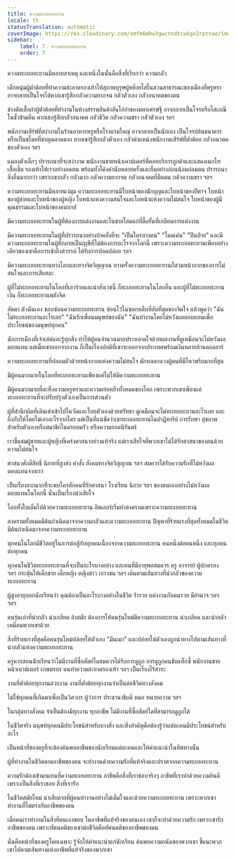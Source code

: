 ```yaml
---
title: ความทะเยอทะยาน
locale: th
statusTranslation: automatic
coverImage: https://res.cloudinary.com/xmfm6mhw3gwctndtcubgx2rptnae/image/upload/v1740337243/small_cover_educacion_fundamental_a051170f1c.webp
sidebar:
    label: 7. ความทะเยอทะยาน
    order: 7
---
```

ความทะเยอทะยานมีหลายสาเหตุ และหนึ่งในนั้นคือสิ่งที่เรียกว่า ความกลัว

เด็กหนุ่มผู้ต่ำต้อยที่ทำความสะอาดรองเท้าให้สุภาพบุรุษผู้หยิ่งยโสในสวนสาธารณะของเมืองที่หรูหรา อาจกลายเป็นโจรได้หากเขารู้สึกกลัวความยากจน กลัวตัวเอง กลัวอนาคตของตน

ช่างตัดเสื้อผ้าผู้ต่ำต้อยที่ทำงานในห้างสรรพสินค้าอันโอ่อ่าของมหาเศรษฐี อาจกลายเป็นโจรหรือโสเภณีในชั่วข้ามคืน หากเธอรู้สึกกลัวอนาคต กลัวชีวิต กลัวความชรา กลัวตัวเอง ฯลฯ

พนักงานเสิร์ฟที่สง่างามในร้านอาหารหรูหรือโรงแรมใหญ่ อาจกลายเป็นนักเลง เป็นโจรปล้นธนาคาร หรือเป็นขโมยที่ชาญฉลาดมาก หากเขารู้สึกกลัวตัวเอง กลัวตำแหน่งพนักงานเสิร์ฟที่ต่ำต้อย กลัวอนาคตของตัวเอง ฯลฯ

แมลงตัวเล็กๆ ปรารถนาที่จะสง่างาม พนักงานขายหน้าเคาน์เตอร์ที่คอยบริการลูกค้าและแสดงเนกไท เสื้อเชิ้ต รองเท้าให้เราอย่างอดทน พร้อมทั้งโค้งคำนับหลายครั้งและยิ้มอย่างอ่อนน้อมถ่อมตน ปรารถนาสิ่งอื่นมากกว่า เพราะเขากลัว กลัวมาก กลัวความยากจน กลัวอนาคตที่มืดมน กลัวความชรา ฯลฯ

ความทะเยอทะยานมีหลายแง่มุม ความทะเยอทะยานมีใบหน้าของนักบุญและใบหน้าของปีศาจ ใบหน้าของผู้ชายและใบหน้าของผู้หญิง ใบหน้าแห่งความสนใจและใบหน้าแห่งความไม่สนใจ ใบหน้าของผู้มีคุณธรรมและใบหน้าของคนบาป

มีความทะเยอทะยานในผู้ที่ต้องการแต่งงานและในชายโสดแก่ที่ดื้อรั้นที่เกลียดการแต่งงาน

มีความทะเยอทะยานในผู้ที่ปรารถนาอย่างบ้าคลั่งที่จะ "เป็นใครบางคน" "โดดเด่น" "ปีนป่าย" และมีความทะเยอทะยานในผู้ที่กลายเป็นฤาษีที่ไม่ต้องการอะไรจากโลกนี้ เพราะความทะเยอทะยานเพียงอย่างเดียวของเขาคือการเข้าถึงสวรรค์ ได้รับการปลดปล่อย ฯลฯ

มีความทะเยอทะยานทางโลกและทางจิตวิญญาณ บางครั้งความทะเยอทะยานก็สวมหน้ากากของการไม่สนใจและการเสียสละ

ผู้ที่ไม่ทะเยอทะยานในโลกที่เลวร้ายและน่าสังเวชนี้ ก็ทะเยอทะยานในโลกอื่น และผู้ที่ไม่ทะเยอทะยานเงิน ก็ทะเยอทะยานพลังจิต

อัตตา ตัวฉันเอง ชอบซ่อนความทะเยอทะยาน ซ่อนไว้ในซอกหลืบที่ลับที่สุดของจิตใจ แล้วพูดว่า "ฉันไม่ทะเยอทะยานอะไรเลย" "ฉันรักเพื่อนมนุษย์ของฉัน" "ฉันทำงานโดยไม่หวังผลตอบแทนเพื่อประโยชน์ของมนุษย์ทุกคน"

นักการเมืองที่เจ้าเล่ห์และรู้ทุกสิ่ง ทำให้ผู้คนจำนวนมากประหลาดใจด้วยผลงานที่ดูเหมือนจะไม่หวังผลตอบแทน แต่เมื่อเขาออกจากงาน ก็เป็นเรื่องปกติที่เขาจะออกจากประเทศพร้อมเงินหลายล้านดอลลาร์

ความทะเยอทะยานที่ปลอมตัวด้วยหน้ากากแห่งความไม่สนใจ มักหลอกลวงผู้คนที่มีไหวพริบมากที่สุด

มีผู้คนมากมายในโลกที่ทะเยอทะยานเพียงแค่ไม่ให้มีความทะเยอทะยาน

มีผู้คนมากมายที่ละทิ้งความหรูหราและความเย่อหยิ่งทั้งหมดของโลก เพราะพวกเขาเพียงแค่ทะเยอทะยานที่จะปรับปรุงตัวเองเป็นการส่วนตัว

ผู้ที่สำนึกผิดที่เดินเข่าเข้าไปในวัดและโบยตัวเองด้วยศรัทธา ดูเหมือนจะไม่ทะเยอทะยานอะไรเลย และถึงกับให้โดยไม่เอาอะไรจากใคร แต่เป็นที่แน่ชัดว่าเขาทะเยอทะยานในปาฏิหาริย์ การรักษา สุขภาพสำหรับตัวเองหรือสมาชิกในครอบครัว หรือความรอดนิรันดร์

เราชื่นชมผู้ชายและผู้หญิงที่เคร่งศาสนาอย่างแท้จริง แต่เราเสียใจที่พวกเขาไม่ได้รักศาสนาของตนด้วยความไม่สนใจ

ศาสนาศักดิ์สิทธิ์ นิกายที่สูงส่ง คำสั่ง สังคมทางจิตวิญญาณ ฯลฯ สมควรได้รับความรักที่ไม่หวังผลตอบแทนจากเรา

เป็นเรื่องยากมากที่จะพบใครสักคนที่รักศาสนา โรงเรียน นิกาย ฯลฯ ของตนเองอย่างไม่หวังผลตอบแทนในโลกนี้ นั่นเป็นเรื่องน่าเสียใจ

โลกทั้งใบเต็มไปด้วยความทะเยอทะยาน ฮิตเลอร์เริ่มทำสงครามเพราะความทะเยอทะยาน

สงครามทั้งหมดมีต้นกำเนิดมาจากความกลัวและความทะเยอทะยาน ปัญหาที่ร้ายแรงที่สุดทั้งหมดในชีวิตมีต้นกำเนิดมาจากความทะเยอทะยาน

ทุกคนในโลกมีชีวิตอยู่ในการต่อสู้กับทุกคนเนื่องจากความทะเยอทะยาน คนหนึ่งต่อคนหนึ่ง และทุกคนต่อทุกคน

ทุกคนในชีวิตทะเยอทะยานที่จะเป็นอะไรบางอย่าง และคนที่มีอายุพอสมควร ครู อาจารย์ ผู้ปกครอง ฯลฯ กระตุ้นให้เด็กชาย เด็กหญิง หญิงสาว เยาวชน ฯลฯ เดินตามเส้นทางที่น่ากลัวของความทะเยอทะยาน

ผู้สูงอายุบอกนักเรียนว่า คุณต้องเป็นอะไรบางอย่างในชีวิต ร่ำรวย แต่งงานกับคนรวย มีอำนาจ ฯลฯ ฯลฯ

คนรุ่นเก่าที่น่ากลัว น่าเกลียด ล้าสมัย ต้องการให้คนรุ่นใหม่มีความทะเยอทะยาน น่าเกลียด และน่ากลัวเหมือนพวกเขาด้วย

สิ่งที่ร้ายแรงที่สุดคือคนรุ่นใหม่ปล่อยให้ตัวเอง "มึนเมา" และปล่อยให้ตัวเองถูกนำทางไปตามเส้นทางที่น่ากลัวแห่งความทะเยอทะยาน

ครูควรสอนนักเรียนว่าไม่มีงานที่ซื่อสัตย์ใดสมควรได้รับการดูถูก การดูถูกคนขับแท็กซี่ พนักงานขายหน้าเคาน์เตอร์ เกษตรกร คนทำความสะอาดรองเท้า ฯลฯ เป็นเรื่องไร้สาระ

งานที่ต่ำต้อยทุกงานสวยงาม งานที่ต่ำต้อยทุกงานจำเป็นต่อชีวิตทางสังคม

ไม่ใช่ทุกคนที่เกิดมาเพื่อเป็นวิศวกร ผู้ว่าการ ประธานาธิบดี หมอ ทนายความ ฯลฯ

ในกลุ่มทางสังคม จำเป็นต้องมีทุกงาน ทุกอาชีพ ไม่มีงานที่ซื่อสัตย์ใดที่สามารถดูถูกได้

ในชีวิตจริง มนุษย์ทุกคนมีประโยชน์สำหรับบางสิ่ง และสิ่งสำคัญคือต้องรู้ว่าแต่ละคนมีประโยชน์สำหรับอะไร

เป็นหน้าที่ของครูที่จะต้องค้นพบอาชีพของนักเรียนแต่ละคนและให้คำแนะนำในทิศทางนั้น

ผู้ที่ทำงานในชีวิตตามอาชีพของตน จะทำงานด้วยความรักที่แท้จริงและปราศจากความทะเยอทะยาน

ความรักต้องเข้ามาแทนที่ความทะเยอทะยาน อาชีพคือสิ่งที่เราชอบจริงๆ อาชีพที่เราทำด้วยความยินดีเพราะเป็นสิ่งที่เราชอบ สิ่งที่เรารัก

ในชีวิตสมัยใหม่ น่าเสียดายที่ผู้คนทำงานอย่างไม่เต็มใจและด้วยความทะเยอทะยาน เพราะพวกเขาทำงานที่ไม่ตรงกับอาชีพของตน

เมื่อคนเราทำงานในสิ่งที่ตนเองชอบ ในอาชีพที่แท้จริงของตนเอง เขาก็จะทำด้วยความรัก เพราะเขารักอาชีพของตน เพราะทัศนคติของเขาต่อชีวิตคือทัศนคติของอาชีพของตน

นั่นคือหน้าที่ของครูโดยเฉพาะ รู้จักให้คำแนะนำแก่นักเรียน ค้นพบความถนัดของพวกเขา ชี้แนะพวกเขาไปตามเส้นทางแห่งอาชีพที่แท้จริงของพวกเขา

